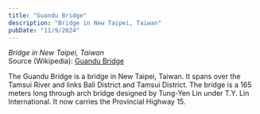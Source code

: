 ```yaml
---
title: "Guandu Bridge"
description: "Bridge in New Taipei, Taiwan"
pubDate: "11/9/2024"
---
```


*Bridge in New Taipei, Taiwan*  
Source (Wikipedia): [Guandu Bridge][1]

The Guandu Bridge is a bridge in New Taipei, Taiwan. It spans over the Tamsui River and links Bali District and Tamsui District. The bridge is a 165 meters long through arch bridge designed by Tung-Yen Lin under T.Y. Lin International. It now carries the Provincial Highway 15.

[1]: https://en.wikipedia.org/wiki/Guandu_Bridge
